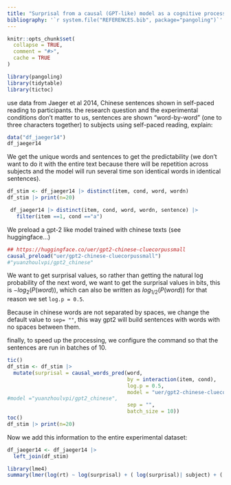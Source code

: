 ```yaml
---
title: "Surprisal from a causal (GPT-like) model as a cognitive processing bottleneck."
bibliography: '`r system.file("REFERENCES.bib", package="pangoling")`'
---
```


```r
knitr::opts_chunk$set(
  collapse = TRUE,
  comment = "#>",
  cache = TRUE
)
```


```r
library(pangoling)
library(tidytable)
library(tictoc)
```

use data from Jaeger et al 2014, Chinese sentences shown in self-paced reading to participants.  the research question and the experimental conditions don't matter to us, sentences are shown "word-by-word" (one to three characters together) to subjects using self-paced reading, explain:

```r
data("df_jaeger14")
df_jaeger14
```

We get the unique words and sentences to get the predictability (we don't want to do it with the entire text because there will be repetition across subjects and the model will run several time son identical words in identical sentences).

```r
df_stim <- df_jaeger14 |> distinct(item, cond, word, wordn)
df_stim |> print(n=20)

 df_jaeger14 |> distinct(item, cond, word, wordn, sentence) |>
   filter(item ==1, cond =="a")
```

We preload a gpt-2 like model trained with chinese texts (see huggingface...)

```r
## https://huggingface.co/uer/gpt2-chinese-cluecorpussmall
causal_preload("uer/gpt2-chinese-cluecorpussmall")
#"yuanzhoulvpi/gpt2_chinese"
```

We want to get surprisal values, so rather than getting the natural log probability of the next word, we want to get the surprisal values in bits, this is $-log_2(P(word))$, which can also be written as $log_{1/2}(P(word))$ for that reason we set `log.p = 0.5`.

Because in chinese words are not separated by spaces, we change the default value to `sep= ""`, this way gpt2 will build sentences with words with no spaces between them.

finally, to speed up the processing, we configure the command so that the sentences are run in batches of 10.

```r
tic()
df_stim <- df_stim |>
  mutate(surprisal = causal_words_pred(word,
                                       by = interaction(item, cond),
                                       log.p = 0.5,
                                       model = "uer/gpt2-chinese-cluecorpussmall",
#model ="yuanzhoulvpi/gpt2_chinese",
                                       sep = "",
                                       batch_size = 10))
toc()
df_stim |> print(n=20)
```



Now we add this information to the entire experimental dataset:

```r
df_jaeger14 <- df_jaeger14 |>
  left_join(df_stim)
```


```r
library(lme4)
summary(lmer(log(rt) ~ log(surprisal) + ( log(surprisal)| subject) + ( log(surprisal)| item), data = df_jaeger14))
```


